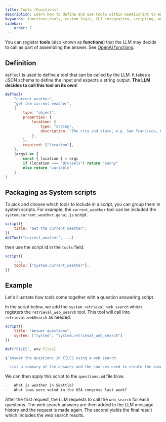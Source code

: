 ```yaml
---
title: Tools (Functions)
description: Learn how to define and use tools within GenAIScript to enhance answer assembly with custom logic and CLI tools.
keywords: functions,tools, custom logic, CLI integration, scripting, automation
sidebar:
    order: 7
---
```



You can register **tools** (also known as **functions**) that the LLM may decide to call as part of assembling the answer.
See [OpenAI functions](https://platform.openai.com/docs/guides/function-calling).

## Definition

`defTool` is used to define a tool that can be called by the LLM.
It takes a JSON schema to define the input and expects a string output. **The LLM decides to call
this tool on its own!**

```javascript
defTool(
    "current_weather",
    "get the current weather",
    {
        type: "object",
        properties: {
            location: {
                type: "string",
                description: "The city and state, e.g. San Francisco, CA",
            },
        },
        required: ["location"],
    },
    (args) => {
        const { location } = args
        if (location === "Brussels") return "sunny"
        else return "variable"
    }
)
```

## Packaging as System scripts

To pick and choose which tools to include in a script,
you can group them in system scripts. For example,
the `current_weather` tool can be included the `system.current_weather.genai.js` script.

```javascript file="system.current_weather.genai.js" 'defTool("current_weather", ...)'
script({
    title: "Get the current weather",
})
defTool("current_weather", ...)
```

then use the script id in the `tools` field.

```js 'tools: ["system.current_weather"]'
script({
    ...,
    tools: ["system.current_weather"],
})
```

<BuiltinTools />

## Example

Let's illustrate how tools come together with a question answering script.

In the script below, we add the `system.retrieval_web_search` which registers the `retrieval_web_search` tool. This tool
will call into `retrieval.webSearch` as needed.

```js file="answers.genai.js"
script({
    title: "Answer questions",
    system: ["system", "system.retrieval_web_search"]
})

def("FILES", env.files)

$`Answer the questions in FILES using a web search.

- List a summary of the answers and the sources used to create the answers.
```

We can then apply this script to the `questions.md` file blow.

```md file="questions.md"
-   What is weather in Seattle?
-   What laws were voted in the USA congress last week?
```

After the first request, the LLM requests to call the `web_search` for each questions.
The web search answers are then added to the LLM message history and the request is made again.
The second yields the final result which includes the web search results.

